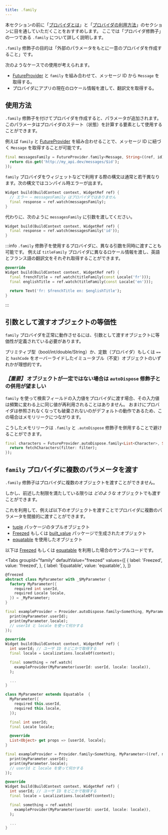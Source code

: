 ```yaml
---
title: .family
---
```



本セクションの前に「[プロバイダとは](/docs/concepts2/providers)」と「[プロバイダの利用方法](/docs/concepts/reading)」のセクションに目を通していただくことをおすすめします。
ここでは「プロバイダ修飾子」の一つである `.family` について詳しく説明します。

`.family` 修飾子の目的は「外部のパラメータをもとに一意のプロバイダを作成すること」です。

次のようなケースでの使用が考えられます。

- [FutureProvider] と `family` を組み合わせて、メッセージ ID から `Message` を取得する。
- プロバイダにアプリの現在のロケール情報を渡して、翻訳文を取得する。

## 使用方法

`.family` 修飾子を付けてプロバイダを作成すると、パラメータが追加されます。
このパラメータはプロバイダのステート（状態）を計算する要素として使用することができます。

例えば `family` と [FutureProvider] を組み合わせることで、メッセージ ID に紐づく `Message` を取得することが可能です。

```dart
final messagesFamily = FutureProvider.family<Message, String>((ref, id) async {
  return dio.get('http://my_api.dev/messages/$id');
});
```

`family` プロバイダをウィジェットなどで利用する際の構文は通常と若干異なります。次の構文ではコンパイル時エラーが出ます。

```dart
Widget build(BuildContext context, WidgetRef ref) {
  // エラー – messagesFamily はプロバイダではありません
  final response = ref.watch(messagesFamily);
}
```

代わりに、次のように `messagesFamily` に引数を渡してください。

```dart
Widget build(BuildContext context, WidgetRef ref) {
  final response = ref.watch(messagesFamily('id'));
}
```

:::info
`.family` 修飾子を使用するプロバイダに、異なる引数を同時に渡すことも可能です。
例えば `titleFamily` プロバイダに異なるロケール情報を渡し、英語とフランス語の翻訳文をそれぞれ取得することができます。

```dart
@override
Widget build(BuildContext context, WidgetRef ref) {
  final frenchTitle = ref.watch(titleFamily(const Locale('fr')));
  final englishTitle = ref.watch(titleFamily(const Locale('en')));

  return Text('fr: $frenchTitle en: $englishTitle');
}
```

:::

## 引数として渡すオブジェクトの等価性

`family` プロバイダを正常に動作させるには、引数として渡すオブジェクトに等価性が定義されている必要があります。

プリミティブ型（bool/int/double/String）か、定数（プロバイダ）もしくは `==` と `hashCode` をオーバーライドしたイミュータブル（不変）オブジェクトのいずれかが理想的です。

### _【重要】_ オブジェクトが一定ではない場合は `autoDispose` 修飾子との併用が望ましい

`family` を使って検索フィールドの入力値をプロバイダに渡す場合、その入力値は頻繁に変わる上に同じ値が再利用されることはありません。
おまけにプロバイダは参照されなくなっても破棄されないのがデフォルトの動作であるため、この場合はメモリリークにつながります。

こうしたメモリリークは `.family` と `.autoDispose` 修飾子を併用することで避けることができます。

```dart
final characters = FutureProvider.autoDispose.family<List<Character>, String>((ref, filter) async {
  return fetchCharacters(filter: filter);
});
```

## `family` プロバイダに複数のパラメータを渡す

`.family` 修飾子はプロバイダに複数のオブジェクトを渡すことができません。

しかし、前述した制限を満たしている限りは _どのような_ オブジェクトでも渡すことができます。

これを利用して、例えば以下のオブジェクトを渡すことでプロバイダに複数のパラメータを間接的に渡すことができます。

- [tuple](http://pub.dev/packages/tuple) パッケージのタプルオブジェクト
- [Freezed] もしくは [built_value](https://pub.dev/packages/built_value) パッケージで生成されたオブジェクト
- [equatable](https://pub.dev/packages/equatable) を使用したオブジェクト

以下は [Freezed] もしくは [equatable] を利用した場合のサンプルコードです。

<Tabs
  groupId="family"
  defaultValue="freezed"
  values={[
    { label: 'Freezed', value: 'freezed', },
    { label: 'Equatable', value: 'equatable', },
  ]}
>

<TabItem value="freezed">

```dart
@freezed
abstract class MyParameter with _$MyParameter {
  factory MyParameter({
    required int userId,
    required Locale locale,
  }) = _MyParameter;
}

final exampleProvider = Provider.autoDispose.family<Something, MyParameter>((ref, myParameter) {
  print(myParameter.userId);
  print(myParameter.locale);
  // userId と locale を使って何かする
});

@override
Widget build(BuildContext context, WidgetRef ref) {
  int userId; // ユーザ ID をどこかで取得する
  final locale = Localizations.localeOf(context);

  final something = ref.watch(
    exampleProvider(MyParameter(userId: userId, locale: locale)),
  );

  ...
}
```

</TabItem>
<TabItem value="equatable">

```dart
class MyParameter extends Equatable  {
  MyParameter({
    required this.userId,
    required this.locale,
  });

  final int userId;
  final Locale locale;

  @override
  List<Object> get props => [userId, locale];
}

final exampleProvider = Provider.family<Something, MyParameter>((ref, myParameter) {
  print(myParameter.userId);
  print(myParameter.locale);
  // userId と locale を使って何かする
});

@override
Widget build(BuildContext context, WidgetRef ref) {
  int userId; // ユーザ ID をどこかで取得する
  final locale = Localizations.localeOf(context);

  final something = ref.watch(
    exampleProvider(MyParameter(userId: userId, locale: locale)),
  );

  ...
}
```
</TabItem>
</Tabs>

[freezed]: https://pub.dev/packages/freezed
[equatable]: https://pub.dev/packages/equatable
[futureprovider]: https://pub.dev/documentation/hooks_riverpod/3.0.0-dev.17/hooks_riverpod/FutureProvider-class.html
